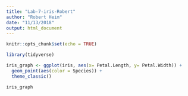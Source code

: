 ```yaml
---
title: "Lab-7-iris-Robert"
author: "Robert Heim"
date: "11/13/2018"
output: html_document
---
```


```r
knitr::opts_chunk$set(echo = TRUE)
```

```r
library(tidyverse)

```

```r

iris_graph <- ggplot(iris, aes(x= Petal.Length, y= Petal.Width)) +
  geom_point(aes(color = Species)) +
  theme_classic()

iris_graph

```

